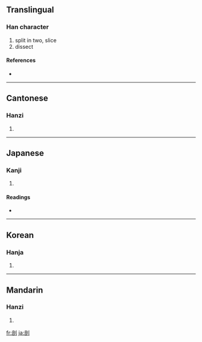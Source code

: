 ==Translingual==

===Han character===
{{Han char|rn=18|rad=刀|as=08|sn=10|four=0260<sub>0</sub>|canj=卜口中弓 (YRLN)|ids=⿰[[咅]][[刂]]}}

# split in two, slice
# dissect

====References====
* {{Han ref|kx=0141.030|dkj=02034|dj=0320.110|hdz=10345.130|uh=5256|ud=21078|bh=ADE5|bd=44517}}

----

==Cantonese==

===Hanzi===
{{yue-hanzi|jyut=|y=fau2, pau2}}

# {{defn|Cantonese}}

----

==Japanese==

===Kanji===
{{ja-kanji|grade=c|rs=刀08}}

# {{defn|Japanese}}

====Readings====
* {{ja-readings|on=[[ぼう]] (bō)|kun=[[わる]] (waru)}}

----

==Korean==

===Hanja===
{{ko-hanja|hangeul=부|rv=bu|mr=pu}}

# {{defn|Korean}}

----

==Mandarin==

===Hanzi===
{{cmn-hanzi|pin=[[pōu]] ([[pou1]])|wg=p'ou<sup>1</sup>}}

# {{defn|Mandarin}}

[[fr:剖]]
[[ja:剖]]